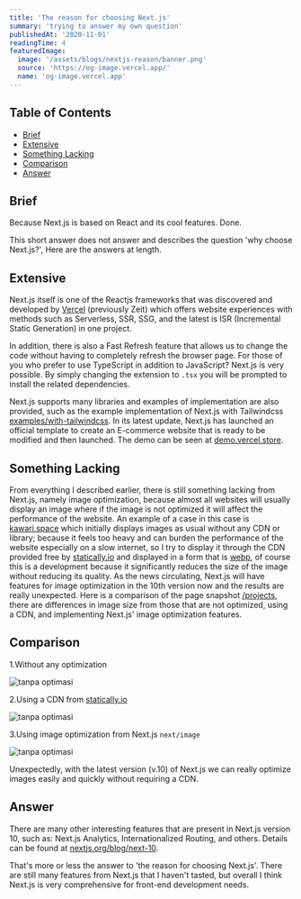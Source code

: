 ```yaml
---
title: 'The reason for choosing Next.js'
summary: 'trying to answer my own question'
publishedAt: '2020-11-01'
readingTime: 4
featuredImage:
  image: '/assets/blogs/nextjs-reason/banner.png'
  source: 'https://og-image.vercel.app/'
  name: 'og-image.vercel.app'
---
```


## Table of Contents

- [Brief](#brief)
- [Extensive](#extensive)
- [Something Lacking](#something-lacking)
- [Comparison](#comparison)
- [Answer](#answer)

## <a name='brief'>Brief</a>

Because Next.js is based on React and its cool features. Done.

This short answer does not answer and describes the question 'why choose Next.js?', Here are the answers at length.

## <a name='extensive'>Extensive</a>

Next.js itself is one of the Reactjs frameworks that was discovered and developed by [Vercel](https://vercel.com?ref=kawari.space) (previously Zeit) which offers website experiences with methods such as Serverless, SSR, SSG, and the latest is ISR (Incremental Static Generation) in one project.

In addition, there is also a Fast Refresh feature that allows us to change the code without having to completely refresh the browser page. For those of you who prefer to use TypeScript in addition to JavaScript? Next.js is very possible. By simply changing the extension to `.tsx` you will be prompted to install the related dependencies.

Next.js supports many libraries and examples of implementation are also provided, such as the example implementation of Next.js with Tailwindcss [examples/with-tailwindcss](https://github.com/vercel/next.js/tree/canary/examples/with-tailwindcss). In its latest update, Next.js has launched an official template to create an E-commerce website that is ready to be modified and then launched. The demo can be seen at [demo.vercel.store](https://demo.vercel.store/).

## <a name='something-lacking'>Something Lacking</a>

From everything I described earlier, there is still something lacking from Next.js, namely image optimization, because almost all websites will usually display an image where if the image is not optimized it will affect the performance of the website. An example of a case in this case is [kawari.space](https://kawari.space) which initially displays images as usual without any CDN or library; because it feels too heavy and can burden the performance of the website especially on a slow internet, so I try to display it through the CDN provided free by [statically.io](https://statically.io/?ref=kawari.space) and displayed in a form that is [webp](https://developer.mozilla.org/en-US/docs/Glossary/webp), of course this is a development because it significantly reduces the size of the image without reducing its quality.
As the news circulating, Next.js will have features for image optimization in the 10th version now and the results are really unexpected. Here is a comparison of the page snapshot [/projects](https://kawari.space/projects), there are differences in image size from those that are not optimized, using a CDN, and implementing Next.js' image optimization features.

## <a name='comparison'>Comparison</a>

1.Without any optimization

![tanpa optimasi](https://cdn.statically.io/img/kawari.space/f=auto/assets/blogs/nextjs-reason/default.png)

2.Using a CDN from [statically.io](https://statically.io/)

![tanpa optimasi](https://cdn.statically.io/img/kawari.space/f=auto/assets/blogs/nextjs-reason/statically.png)

3.Using image optimization from Next.js `next/image`

![tanpa optimasi](https://cdn.statically.io/img/kawari.space/f=auto/assets/blogs/nextjs-reason/next-image.png)

Unexpectedly, with the latest version (v.10) of Next.js we can really optimize images easily and quickly without requiring a CDN.

## <a name='answer'>Answer</a>

There are many other interesting features that are present in Next.js version 10, such as: Next.js Analytics, Internationalized Routing, and others. Details can be found at [nextjs.org/blog/next-10](https://nextjs.org/blog/next-10?ref=kawari.space).

That's more or less the answer to 'the reason for choosing Next.js'. There are still many features from Next.js that I haven't tasted, but overall I think Next.js is very comprehensive for front-end development needs.

